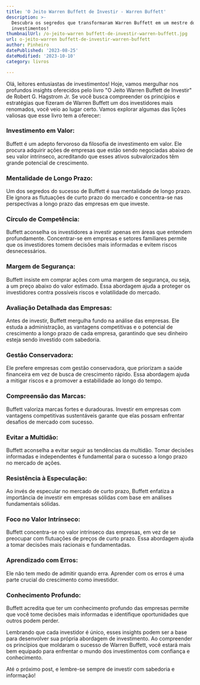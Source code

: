 ```yaml
---
title: 'O Jeito Warren Buffett de Investir - Warren Buffett'
description: >-
  Descubra os segredos que transformaram Warren Buffett em um mestre dos
  investimentos!
thumbnailUrl: /o-jeito-warren buffett-de-investir-warren-buffett.jpg
url: o-jeito-warren buffett-de-investir-warren-buffett
author: Pinheiro
datePublished: '2023-08-25'
dateModified: '2023-10-10'
category: livros

---
```


Olá, leitores entusiastas de investimentos! Hoje, vamos mergulhar nos profundos insights oferecidos pelo livro "O Jeito Warren Buffett de Investir" de Robert G. Hagstrom Jr. Se você busca compreender os princípios e estratégias que fizeram de Warren Buffett um dos investidores mais renomados, você veio ao lugar certo. Vamos explorar algumas das lições valiosas que esse livro tem a oferecer:

### **Investimento em Valor:**

Buffett é um adepto fervoroso da filosofia de investimento em valor. Ele procura adquirir ações de empresas que estão sendo negociadas abaixo de seu valor intrínseco, acreditando que esses ativos subvalorizados têm grande potencial de crescimento.

### **Mentalidade de Longo Prazo:**

Um dos segredos do sucesso de Buffett é sua mentalidade de longo prazo. Ele ignora as flutuações de curto prazo do mercado e concentra-se nas perspectivas a longo prazo das empresas em que investe.

### **Círculo de Competência:**

Buffett aconselha os investidores a investir apenas em áreas que entendem profundamente. Concentrar-se em empresas e setores familiares permite que os investidores tomem decisões mais informadas e evitem riscos desnecessários.

### **Margem de Segurança:**

Buffett insiste em comprar ações com uma margem de segurança, ou seja, a um preço abaixo do valor estimado. Essa abordagem ajuda a proteger os investidores contra possíveis riscos e volatilidade do mercado.

### **Avaliação Detalhada das Empresas:**

Antes de investir, Buffett mergulha fundo na análise das empresas. Ele estuda a administração, as vantagens competitivas e o potencial de crescimento a longo prazo de cada empresa, garantindo que seu dinheiro esteja sendo investido com sabedoria.

### **Gestão Conservadora:**

Ele prefere empresas com gestão conservadora, que priorizam a saúde financeira em vez de busca de crescimento rápido. Essa abordagem ajuda a mitigar riscos e a promover a estabilidade ao longo do tempo.

### **Compreensão das Marcas:**

Buffett valoriza marcas fortes e duradouras. Investir em empresas com vantagens competitivas sustentáveis garante que elas possam enfrentar desafios de mercado com sucesso.

### **Evitar a Multidão:**

Buffett aconselha a evitar seguir as tendências da multidão. Tomar decisões informadas e independentes é fundamental para o sucesso a longo prazo no mercado de ações.

### **Resistência à Especulação:**

Ao invés de especular no mercado de curto prazo, Buffett enfatiza a importância de investir em empresas sólidas com base em análises fundamentais sólidas.

### **Foco no Valor Intrínseco:**

Buffett concentra-se no valor intrínseco das empresas, em vez de se preocupar com flutuações de preços de curto prazo. Essa abordagem ajuda a tomar decisões mais racionais e fundamentadas.

### **Aprendizado com Erros:**

Ele não tem medo de admitir quando erra. Aprender com os erros é uma parte crucial do crescimento como investidor.

### **Conhecimento Profundo:**

Buffett acredita que ter um conhecimento profundo das empresas permite que você tome decisões mais informadas e identifique oportunidades que outros podem perder.

Lembrando que cada investidor é único, esses insights podem ser a base para desenvolver sua própria abordagem de investimento. Ao compreender os princípios que moldaram o sucesso de Warren Buffett, você estará mais bem equipado para enfrentar o mundo dos investimentos com confiança e conhecimento.

Até o próximo post, e lembre-se sempre de investir com sabedoria e informação!
